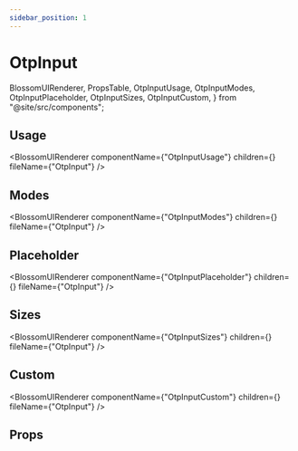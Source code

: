 ```yaml
---
sidebar_position: 1
---
```


# OtpInput

  BlossomUIRenderer,
  PropsTable,
  OtpInputUsage,
  OtpInputModes,
  OtpInputPlaceholder,
  OtpInputSizes,
  OtpInputCustom,
} from "@site/src/components";

## Usage

<BlossomUIRenderer
  componentName={"OtpInputUsage"}
  children={<OtpInputUsage />}
  fileName={"OtpInput"}
/>

## Modes

<BlossomUIRenderer
  componentName={"OtpInputModes"}
  children={<OtpInputModes />}
  fileName={"OtpInput"}
/>

## Placeholder

<BlossomUIRenderer
  componentName={"OtpInputPlaceholder"}
  children={<OtpInputPlaceholder />}
  fileName={"OtpInput"}
/>

## Sizes

<BlossomUIRenderer
  componentName={"OtpInputSizes"}
  children={<OtpInputSizes />}
  fileName={"OtpInput"}
/>

## Custom

<BlossomUIRenderer
  componentName={"OtpInputCustom"}
  children={<OtpInputCustom />}
  fileName={"OtpInput"}
/>

## Props

<PropsTable componentName="OtpInput" />
